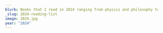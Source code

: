 ```yaml
---
blurb: Books that I read in 2024 ranging from physics and philosophy to technical guides and fiction.
_slug: 2024-reading-list
image: 2024.jpg
year: "2024"
---
```




<div class="py-2 w-full max-w-3xl">
        <Title title="2024" subtitle="Reading List" />
        <ul class="list-none">
            <li class="flex items-center border-b border-b-gray-100" data-id="9780393285246">
                <div class="self-start p-4">
                    <Icon name="check" class="w-8 text-green-400 shrink-0" />
                    <span class="text-gray-300 font-bold">100%</span>
                </div>
                <Biblio
                    title="Now: The Physics of Time"
                    author="Richard A. Muller"
                    year="2016"
                    cover="http://books.google.com/books/content?id=ON2aCwAAQBAJ&printsec=frontcover&img=1&zoom=1&edge=curl&source=gbs_api"
                >
                    This book explores the concept of time from a physics perspective. Richard A. Muller
                    delves into the nature of time, its relationship with space, and how it is perceived
                    by humans. The book provides a comprehensive understanding of time, combining
                    scientific theories with philosophical insights.
                </Biblio>
            </li>
            <li class="flex items-center border-b border-b-gray-100" data-id="9780393254709">
                <div class="self-start p-4">
                    <Icon name="check" class="w-8 text-green-400 shrink-0" />
                    <span class="text-gray-300 font-bold">50%</span>
                </div>
                <Biblio
                    title="The Case Against Reality"
                    author="Donald Hoffman"
                    year="2019"
                    cover="http://books.google.com/books/content?id=JgJ1DwAAQBAJ&printsec=frontcover&img=1&zoom=1&edge=curl&source=gbs_api"
                >
                    This is a well-argued stance on reality and our perception of reality. The basic
                    concept is that we do not percieve the truth of reality, rather, we percieve
                    reality in the way that maximises our chance of survival. The argument is that
                    we create a reality when we observe the world. That reality that we create may
                    not be the objective reality.
                </Biblio>
            </li>
            <li class="flex items-center border-b border-b-gray-100" data-id="9781942788355">
                <div class="self-start p-4">
                    <Icon name="check" class="w-8 text-green-400 shrink-0" />
                    <span class="text-gray-300 font-bold">100%</span>
                </div>
                <Biblio
                    title="Accelerate"
                    author="Nicole Forsgren, Jez Humble, Gene Kim"
                    year="2018"
                    cover="http://books.google.com/books/content?id=Kax-DwAAQBAJ&printsec=frontcover&img=1&zoom=1&edge=curl&source=gbs_api"
                >
                    Describes the results of several years of research into high functioning teams.
                    The authors, present several metrics that correlate with high functioning teams
                    and the factors that contribute to these metrics. It is an excellent case for
                    devops and automation.
                </Biblio>
            </li>
            <li class="flex items-center border-b border-b-gray-100" data-id="9781098118693">
                <div class="self-start p-4">
                    <Icon name="check" class="w-8 text-green-400 shrink-0" />
                    <span class="text-gray-300 font-bold">100%</span>
                </div>
                <Biblio
                    title="The Staff Engineer's Path"
                    author="Tanya Reilly"
                    year="2022"
                    cover="http://books.google.com/books/content?id=eYiKEAAAQBAJ&printsec=frontcover&img=1&zoom=1&edge=curl&source=gbs_api"
                />
            </li>
            <li class="flex items-center border-b border-b-gray-100" data-id="9780593135228">
                <div class="self-start p-4">
                    <Icon name="check" class="w-8 text-green-400 shrink-0" />
                    <span class="text-gray-300 font-bold">100%</span>
                </div>
                <Biblio
                    title="Project Hail Mary"
                    author="Aandy Weir"
                    year="2021"
                    cover="http://books.google.com/books/content?id=iEiHEAAAQBAJ&printsec=frontcover&img=1&zoom=1&edge=curl&source=gbs_api"
                >
                    A well told science fiction story reminiscent of Heinlein. The main character is
                    a human who wakes up in a spaceship with no memory of how he got there. He must
                    figure out how to survive and find out what is going on.
                </Biblio>
            </li>
            <li class="flex items-center border-b border-b-gray-100" data-id="9780553448146">
                <div class="self-start p-4">
                    <Icon name="check" class="w-8 text-green-400 shrink-0" />
                    <span class="text-gray-300 font-bold">100%</span>
                </div>
                <Biblio title="Artemis" author="Andy Weir" year="2017" cover="http://books.google.com/books/content?id=o6leDwAAQBAJ&printsec=frontcover&img=1&zoom=1&edge=curl&source=gbs_api">
                    A thrilling story set on the moon, where a young woman named Jazz Bashara gets
                    involved in a heist that could change the future of the lunar city, Artemis.
                </Biblio>
            </li>
            <li class="flex items-center border-b border-b-gray-100" data-id="9781668016138">
                <div class="self-start p-4">
                    <Icon name="check" class="w-8 text-green-400 shrink-0" />
                    <span class="text-gray-300 font-bold">100%</span>
                </div>
                <Biblio title="Holly" author="Stephen King" year="2023" cover="http://books.google.com/books/content?id=cuPPEAAAQBAJ&printsec=frontcover&img=1&zoom=1&edge=curl&source=gbs_api">
                    A well written mystery with good old fashioned human monsters. The detective
                    work unfolded smoothly. Some of the side quests felt forced but overall, did not
                    detract from the story.
                </Biblio>
            </li>
        </ul>
    </div> 